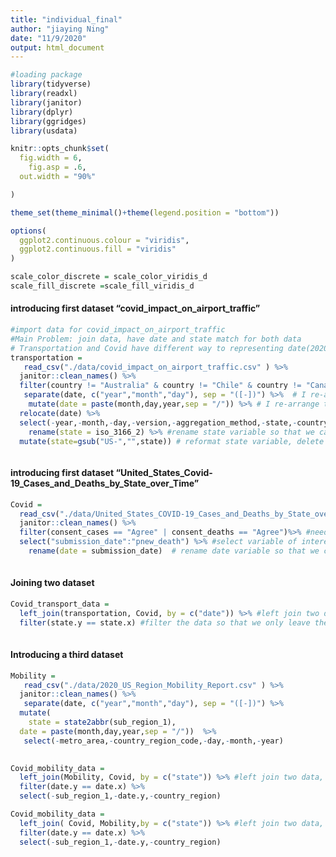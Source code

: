 ```yaml
---
title: "individual_final"
author: "jiaying Ning"
date: "11/9/2020"
output: html_document
---
```


```r
#loading package
library(tidyverse)
library(readxl)
library(janitor)
library(dplyr)
library(ggridges)
library(usdata)

knitr::opts_chunk$set(
  fig.width = 6,
    fig.asp = .6,
  out.width = "90%"

)

theme_set(theme_minimal()+theme(legend.position = "bottom"))

options(
  ggplot2.continuous.colour = "viridis",
  ggplot2.continuous.fill = "viridis"
)

scale_color_discrete = scale_color_viridis_d
scale_fill_discrete =scale_fill_viridis_d
```



#### introducing first dataset "covid_impact_on_airport_traffic"
```r
#import data for covid_impact_on_airport_traffic
#Main Problem: join data, have date and state match for both data
# Transportation and Covid have different way to representing date(2020-01-01 in transportation date and 01/01/2020 in Covid data)
transportation = 
   read_csv("./data/covid_impact_on_airport_traffic.csv" ) %>%
  janitor::clean_names() %>%
  filter(country != "Australia" & country != "Chile" & country != "Canada") %>% #only leave United States data 
   separate(date, c("year","month","day"), sep = "([-])") %>%  # I re-arrange the date information so that it matched the date format in Covid data
    mutate(date = paste(month,day,year,sep = "/")) %>% # I re-arrange the date information so that it matched the date format in Covid data
  relocate(date) %>% 
  select(-year,-month,-day,-version,-aggregation_method,-state,-country) %>% #delete variable that is not in our interest
    rename(state = iso_3166_2) %>% #rename state variable so that we can combine two data 
  mutate(state=gsub("US-","",state)) # reformat state variable, delete prefix of US-



```

#### introducing first dataset "United_States_Covid-19_Cases_and_Deaths_by_State_over_Time"
```r
Covid =  
  read_csv("./data/United_States_COVID-19_Cases_and_Deaths_by_State_over_Time.csv" ) %>%
  janitor::clean_names() %>%
  filter(consent_cases == "Agree" | consent_deaths == "Agree")%>% #need to decided whether this step is necessary
  select("submission_date":"pnew_death") %>% #select variable of interest, need to look further into which variable we are interested in and way
    rename(date = submission_date)  # rename date variable so that we can match data accordingly
  
```

#### Joining two dataset
```r

Covid_transport_data = 
  left_join(transportation, Covid, by = c("date")) %>% #left join two data, by date
  filter(state.y == state.x) #filter the data so that we only leave the data that have matching date and state
  
```


#### Introducing a third dataset
```r

Mobility = 
   read_csv("./data/2020_US_Region_Mobility_Report.csv" ) %>%
  janitor::clean_names() %>%
   separate(date, c("year","month","day"), sep = "([-])") %>%
  mutate(
    state = state2abbr(sub_region_1),
  date = paste(month,day,year,sep = "/"))  %>%
   select(-metro_area,-country_region_code,-day,-month,-year) 
  
```
```r
Covid_mobility_data = 
  left_join(Mobility, Covid, by = c("state")) %>% #left join two data, by date
  filter(date.y == date.x) %>%
  select(-sub_region_1,-date.y,-country_region)
```


```r
Covid_mobility_data = 
  left_join( Covid, Mobility,by = c("state")) %>% #left join two data, by date
  filter(date.y == date.x) %>%
  select(-sub_region_1,-date.y,-country_region)
```

